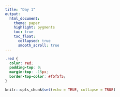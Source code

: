```yaml
---
title: "Day 1"
output:
  html_document:
    theme: paper
    highlight: pygments
    toc: true
    toc_float:
      collapsed: true
      smooth_scroll: true
---
```

```css
.red { 
  color: red;
  padding-top: 0;
  margin-top: -15px;
  border-top-color: #f5f5f5;
}
```

```r
knitr::opts_chunk$set(echo = TRUE, collapse = TRUE)
```

